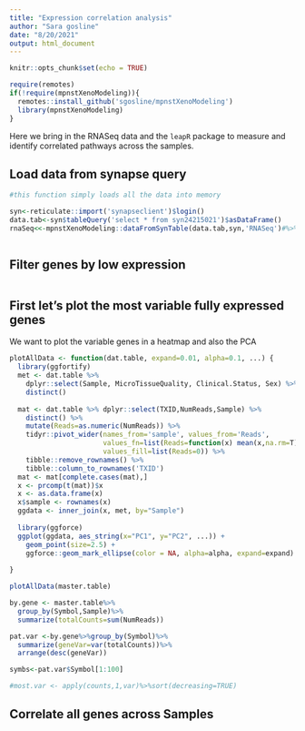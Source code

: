 ```yaml
---
title: "Expression correlation analysis"
author: "Sara gosline"
date: "8/20/2021"
output: html_document
---
```


```r
knitr::opts_chunk$set(echo = TRUE)

require(remotes)
if(!require(mpnstXenoModeling)){
  remotes::install_github('sgosline/mpnstXenoModeling')
  library(mpnstXenoModeling)
}


```

Here we bring in the RNASeq data and the `leapR` package to measure and identify correlated pathways across the samples.


## Load data from synapse query


```r
#this function simply loads all the data into memory

syn<-reticulate::import('synapseclient')$login()
data.tab<-syn$tableQuery('select * from syn24215021')$asDataFrame()
rnaSeq<<-mpnstXenoModeling::dataFromSynTable(data.tab,syn,'RNASeq')#%>%



```


## Filter genes by low expression


```r


```

## First let's plot the most variable fully expressed genes

We want to plot the variable genes in a heatmap and also the PCA


```r
plotAllData <- function(dat.table, expand=0.01, alpha=0.1, ...) {
  library(ggfortify)
  met <- dat.table %>%
    dplyr::select(Sample, MicroTissueQuality, Clinical.Status, Sex) %>%
    distinct()
    
  mat <- dat.table %>% dplyr::select(TXID,NumReads,Sample) %>%
    distinct() %>%
    mutate(Reads=as.numeric(NumReads)) %>%
    tidyr::pivot_wider(names_from='sample', values_from='Reads',
                       values_fn=list(Reads=function(x) mean(x,na.rm=T)),
                       values_fill=list(Reads=0)) %>%
    tibble::remove_rownames() %>%
    tibble::column_to_rownames('TXID')
  mat <- mat[complete.cases(mat),]
  x <- prcomp(t(mat))$x
  x <- as.data.frame(x)
  x$sample <- rownames(x)
  ggdata <- inner_join(x, met, by="Sample")
  
  library(ggforce)
  ggplot(ggdata, aes_string(x="PC1", y="PC2", ...)) +
    geom_point(size=2.5) +
    ggforce::geom_mark_ellipse(color = NA, alpha=alpha, expand=expand)
 
}

plotAllData(master.table)
```


```r


by.gene <- master.table%>%
  group_by(Symbol,Sample)%>%
  summarize(totalCounts=sum(NumReads))

pat.var <-by.gene%>%group_by(Symbol)%>%
  summarize(geneVar=var(totalCounts))%>%
  arrange(desc(geneVar))

symbs<-pat.var$Symbol[1:100]

#most.var <- apply(counts,1,var)%>%sort(decreasing=TRUE)
```

## Correlate all genes across Samples

```r

```
